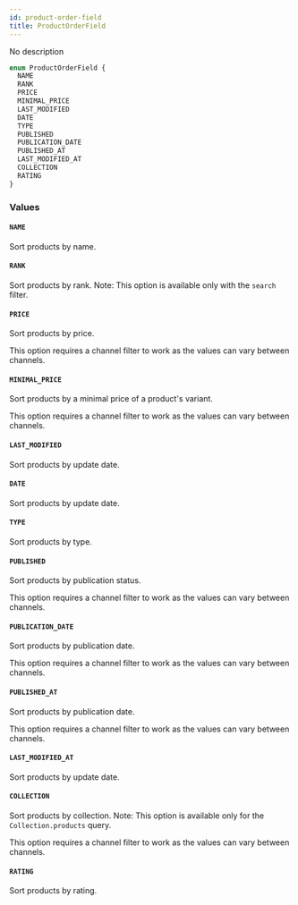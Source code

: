 ```yaml
---
id: product-order-field
title: ProductOrderField
---
```


No description

```graphql
enum ProductOrderField {
  NAME
  RANK
  PRICE
  MINIMAL_PRICE
  LAST_MODIFIED
  DATE
  TYPE
  PUBLISHED
  PUBLICATION_DATE
  PUBLISHED_AT
  LAST_MODIFIED_AT
  COLLECTION
  RATING
}
```

### Values

#### `NAME`

Sort products by name.

#### `RANK`

Sort products by rank. Note: This option is available only with the `search` filter.

#### `PRICE`

Sort products by price.

This option requires a channel filter to work as the values can vary between channels.

#### `MINIMAL_PRICE`

Sort products by a minimal price of a product's variant.

This option requires a channel filter to work as the values can vary between channels.

#### `LAST_MODIFIED`

Sort products by update date.

#### `DATE`

Sort products by update date.

#### `TYPE`

Sort products by type.

#### `PUBLISHED`

Sort products by publication status.

This option requires a channel filter to work as the values can vary between channels.

#### `PUBLICATION_DATE`

Sort products by publication date.

This option requires a channel filter to work as the values can vary between channels.

#### `PUBLISHED_AT`

Sort products by publication date.

This option requires a channel filter to work as the values can vary between channels.

#### `LAST_MODIFIED_AT`

Sort products by update date.

#### `COLLECTION`

Sort products by collection. Note: This option is available only for the `Collection.products` query.

This option requires a channel filter to work as the values can vary between channels.

#### `RATING`

Sort products by rating.
